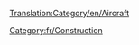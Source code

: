 [[Translation:Category/en/Aircraft]]
{{en/Bilingual box| Fr
| ---.
| ''Articles relating to aircraft, airports and aircraft management are listed here.''}}


[[Category:fr/Construction]]